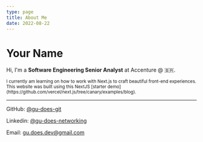 ```yaml
---
type: page
title: About Me
date: 2022-08-22
---
```


# Your Name

Hi, I'm a <b>Software Engineering Senior Analyst</b> at Accenture @ 🇧🇷.

<small>
  I currently am learning on how to work with Next.js to craft beautiful
  front-end experiences.
</small>

<small>
  This website was built using this NextJS [starter
  demo](https://github.com/vercel/next.js/tree/canary/examples/blog).
</small>

---

<div>

GitHub: [@gu-does-git](https://github.com/gu-does-git)

Linkedin: [@gu-does-networking](https://www.linkedin.com/in/gu-does-networking/)

Email: [gu.does.dev@gmail.com](emailto:gu.does.dev@gmail.com)

</div>
